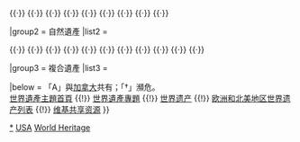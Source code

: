 {{Navbox
|name = 美國世界遺產
|title = {{USA}}[[世界遗产]]
|state = autocollapse
|image = {{location map+ |USA |caption=美國本土 |places=
<!-- 文化遺產 /-->
 {{location map~ |USA |label=27 |position=top |link=弗德台地国家公园 |mark=Blue 0080ff pog.svg 
 |lat_deg=37 |lat_min=15 |lat_sec=42 |lat_dir=N
 |lon_deg=108 |lon_min=29 |lon_sec=8 |lon_dir=W
 }}
 {{location map~ |USA |label=78 |link=美國獨立紀念館 |mark=Blue 0080ff pog.svg 
 |lat_deg=39 |lat_min=56 |lat_sec=55 |lat_dir=N
 |lon_deg=75 |lon_min=9 |lon_sec=0 |lon_dir=W
 }}
 {{location map~ |USA |label=198 |position=left |link=卡霍基亞土墩遺址 |mark=Blue 0080ff pog.svg 
 |lat_deg=38 |lat_min=39 |lat_sec=31 |lat_dir=N
 |lon_deg=90 |lon_min=3 |lon_sec=41 |lon_dir=W
 }}
 {{location map~ |USA |label=307 |position=right |link=自由女神像 |mark=Blue 0080ff pog.svg 
 |lat_deg=40 |lat_min=41 |lat_sec=22 |lat_dir=N
 |lon_deg=74 |lon_min=2 |lon_sec=41 |lon_dir=W
 }}
 {{location map~ |USA |label=353 |position=bottom |link= |mark=Blue 0080ff pog.svg 
 |lat_deg=36 |lat_min=3 |lat_sec=49.6 |lat_dir=N
 |lon_deg=107 |lon_min=58 |lon_sec=5 |lon_dir=W
 }}
 {{location map~ |USA |label=442 |position=right |link=蒙蒂塞洛 |mark=Blue 0080ff pog.svg 
 |lat_deg=38 |lat_min=1 |lat_sec=54 |lat_dir=N
 |lon_deg=78 |lon_min=30 |lon_sec=14 |lon_dir=W
 }}
 {{location map~ |USA |label=492 |link= |mark=Blue 0080ff pog.svg 
 |lat_deg=36 |lat_min=26 |lat_sec=20.004 |lat_dir=N
 |lon_deg=105 |lon_min=32 |lon_sec=30.012 |lon_dir=W
 }}
{{location map~ |USA |label=1435 |link= |mark=Blue 0080ff pog.svg 
 |lat_deg=32 |lat_min=38 |lat_sec=12 |lat_dir=N
 |lon_deg=91 |lon_min=24 |lon_sec=41 |lon_dir=W
 }}
{{location map~ |USA |label=1466 |link= |mark=Blue 0080ff pog.svg 
 |lat_deg=29 |lat_min=21 |lat_sec=42 |lat_dir=N
 |lon_deg=98 |lon_min=28 |lon_sec=49 |lon_dir=W
 }}
{{location map~ |USA |label=1496 |link=弗兰克·劳埃德·赖特的20世纪建筑作品 |mark=Blue 0080ff pog.svg 
 |lat_deg=39 |lat_min=54 |lat_sec=20.055 |lat_dir=N
 |lon_deg=79 |lon_min=27 |lon_sec=59.312 |lon_dir=W
 }}
<!-- 自然遺產 /-->
 {{location map~ |USA |label=28 |link=黃石國家公園 |mark=Green 00ff00 pog.svg 
 |lat_deg=44 |lat_min=27 |lat_sec=38.016 |lat_dir=N
 |lon_deg=110 |lon_min=49 |lon_sec=40.008 |lon_dir=W
 }}
 {{location map~ |USA |label=75 |position=left |link=大峽谷國家公園 |mark=Green 00ff00 pog.svg 
 |lat_deg=36 |lat_min=6 |lat_sec=3 |lat_dir=N
 |lon_deg=112 |lon_min=5 |lon_sec=26 |lon_dir=W
 }}
 {{location map~ |USA |label=76 |link=大沼澤地國家公園 |mark=Green 00ff00 pog.svg 
 |lat_deg=25 |lat_min=33 |lat_sec=16 |lat_dir=N
 |lon_deg=80 |lon_min=59 |lon_sec=47 |lon_dir=W
 }}
 {{location map~ |USA |label=134 |link=紅木國家公園 |mark=Green 00ff00 pog.svg 
 |lat_deg=41 |lat_min=22 |lat_sec=26 |lat_dir=N
 |lon_deg=123 |lon_min=59 |lon_sec=3 |lon_dir=W
 }}
 {{location map~ |USA |label=150 |position=top |link=猛犸洞国家公园 |mark=Green 00ff00 pog.svg 
 |lat_deg=37 |lat_min=11 |lat_sec=14 |lat_dir=N
 |lon_deg=86 |lon_min=6 |lon_sec=11 |lon_dir=W
 }}
 {{location map~ |USA |label=151 |link=奧林匹克國家公園 |mark=Green 00ff00 pog.svg 
 |lat_deg=47 |lat_min=44 |lat_sec=54 |lat_dir=N
 |lon_deg=123 |lon_min=26 |lon_sec=56 |lon_dir=W
 }}
 {{location map~ |USA |label=259 |position=bottom |link=大煙山國家公園 |mark=Green 00ff00 pog.svg 
 |lat_deg=35 |lat_min=35 |lat_sec=35 |lat_dir=N
 |lon_deg=83 |lon_min=26 |lon_sec=8 |lon_dir=W
 }}
 {{location map~ |USA |label=308 |link=優勝美地國家公園 |mark=Green 00ff00 pog.svg 
 |lat_deg=37 |lat_min=44 |lat_sec=46 |lat_dir=N
 |lon_deg=119 |lon_min=35 |lon_sec=48 |lon_dir=W
 }}
 {{location map~ |USA |label=354 |link=沃特頓-冰川國際和平公園 |mark=Green 00ff00 pog.svg 
 |lat_deg=48 |lat_min=59 |lat_sec=45.8 |lat_dir=N
 |lon_deg=113 |lon_min=54 |lon_sec=15 |lon_dir=W
 }}
 {{location map~ |USA |label=721 |link=卡尔斯巴德洞窟国家公园|mark=Green 00ff00 pog.svg 
 |lat_deg=32 |lat_min=10 |lat_sec=0 |lat_dir=N
 |lon_deg=104 |lon_min=22 |lon_sec=60 |lon_dir=W
 }}
 }}
 {{location map+ |USA Alaska |caption=阿拉斯加 |places=
<!-- 自然遺產 /-->
 {{location map~ |USA Alaska |label=72 |position=left |link=克盧恩/弗蘭格爾-聖伊萊亞斯/冰川灣/塔琴希尼-阿爾塞克 |mark=Green 00ff00 pog.svg 
 |lat_deg=61 |lat_min=11 |lat_sec=51.3 |lat_dir=N
 |lon_deg=140 |lon_min=59 |lon_sec=31.1 |lon_dir=W
 }}
 }}
 {{location map+ |USA Puerto Rico |caption=波多黎各 |places=
<!-- 文化遺產 /-->
 {{location map~ |USA Puerto Rico |label=266 |link=福塔莱萨 (波多黎各) |mark=Blue 0080ff pog.svg 
 |lat_deg=18 |lat_min=28 |lat_sec=0 |lat_dir=N
 |lon_deg=66 |lon_min=7 |lon_sec=30 |lon_dir=W
 }}
 }}
 {{location map+ |USA Hawaiian Islands |caption=夏威夷群島 |places=
<!-- 自然遺產 /-->
 {{location map~ |USA Hawaiian Islands |label=409 |link=夏威夷火山國家公園 |mark=Green 00ff00 pog.svg 
 |lat_deg=19 |lat_min=24 |lat_sec=3 |lat_dir=N
 |lon_deg=155 |lon_min=7 |lon_sec=25 |lon_dir=W
 }}
<!-- 複合遺產 /-->
 {{location map~ |USA Hawaiian Islands |label=1326 |link=帕帕哈瑙莫夸基亞國家海洋保護區 |mark=Yellow ffff00 pog.svg 
 |lat_deg=25 |lat_min=20 |lat_sec=56.652 |lat_dir=N
 |lon_deg=170 |lon_min=8 |lon_sec=44.952 |lon_dir=W
 }}
 }}

|basestyle = background:#D1E5F2;
|titlestyle = background-color: #B5D8EF
|belowstyle = font-size:85%;

|group1 = 文化遺產
|list1 = <div>
{{nowrap|{{colortext|27|c=blue}}：[[梅萨维德国家公园]]}}{{·}}
{{nowrap|{{colortext|78|c=blue}}：[[美國獨立紀念館|独立大厅]]}}{{·}} 
{{nowrap|{{colortext|198|c=blue}}：[[卡霍基亞土墩遺址|卡俄基亚土丘历史遗址]]}}{{·}}
{{nowrap|{{colortext|266|c=blue}}：波多黎各的{{tsl|en|La Fortaleza|福塔莱萨 (波多黎各)|古堡}}和{{tsl|en|San Juan National Historic Site|聖胡安國家歷史遺址}}}}{{·}} 
{{nowrap|{{colortext|307|c=blue}}：[[自由女神像]]}}{{·}}
{{nowrap|{{colortext|353|c=blue}}：[[查科文化国家历史公园|查科文化]]}}{{·}}
{{nowrap|{{colortext|442|c=blue}}：夏洛茨维尔的[[蒙蒂塞洛]]和[[弗吉尼亚大学]]}}{{·}}
{{nowrap|{{colortext|492|c=blue}}：{{tsl|en|Taos Pueblo|陶斯·普埃布羅|陶斯印第安村}}}}{{·}}
{{nowrap|{{colortext|1435|c=blue}}：{{tsl|en|Poverty Point|波弗蒂角纪念土冢}}}}{{·}}
{{nowrap|{{colortext|1466|c=blue}}：{{tsl|en|San Antonio Missions National Historical Park|圣安东尼奥布道所}}}}{{·}}
{{nowrap|{{colortext|1496|c=blue}}：[[弗兰克·劳埃德·赖特的20世纪建筑作品]]}}
</div>

|group2 = 自然遺產
|list2 = <div>
{{nowrap|{{colortext|28|c=limegreen}}：[[黃石國家公園]]}}{{·}}
{{nowrap|{{colortext|72|c=limegreen}}{{smallsup|A}}：[[克盧恩/弗蘭格爾-聖伊萊亞斯/冰川灣/塔琴希尼-阿爾塞克]]}}{{·}} 
{{nowrap|{{colortext|75|c=limegreen}}：[[大峽谷國家公園]]}}{{·}}
{{nowrap|{{colortext|76|c=limegreen}}{{smallsup|†}}：[[大沼澤地國家公園]]}}{{·}}
{{nowrap|{{colortext|134|c=limegreen}}：[[紅木國家公園|紅木國家公園及州立公園]]}}{{·}}
{{nowrap|{{colortext|150|c=limegreen}}：[[猛犸洞国家公园]]}}{{·}}
{{nowrap|{{colortext|151|c=limegreen}}：[[奧林匹克國家公園]]}}{{·}}
{{nowrap|{{colortext|259|c=limegreen}}：[[大煙山國家公園]]}}{{·}}
{{nowrap|{{colortext|308|c=limegreen}}：[[優勝美地國家公園]]}}{{·}}
{{nowrap|{{colortext|354|c=limegreen}}{{smallsup|A}}：[[沃特頓-冰川國際和平公園]]}}{{·}}
{{nowrap|{{colortext|409|c=limegreen}}：[[夏威夷火山國家公園]]}}{{·}}
{{nowrap|{{colortext|721|c=limegreen}}：[[卡尔斯巴德洞窟国家公园]]}} 
</div>

|group3 = 複合遺產
|list3 = <div>
{{nowrap|{{colortext|1326|c=gold}}：[[帕帕哈瑙莫夸基亞國家海洋保護區|帕帕哈瑙莫-{夸}-基亞]]}}
</div>

|below = 「A」與[[加拿大]]共有；「†」瀕危。<br/>[[Portal:世界遗产|世界遺產主題首頁]] {{!}} [[WikiProject:世界遗产|世界遺產專題]] {{!}} [[世界遗产]] {{!}} [[欧洲和北美地区世界遗产列表]] {{!}} [[:Commons:Category:World Heritage Sites in the United States|维基共享资源]]
}}<noinclude>
{{collapsible option}}
[[Category:美国世界遗产|*]]
[[Category:歐洲和北美地區世界遺產模板|USA]]
[[Category:美国模板|World Heritage]]
</noinclude>